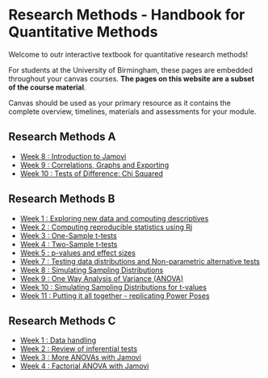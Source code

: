 # Research Methods - Handbook for Quantitative Methods {.unnumbered}

Welcome to outr interactive textbook for quantitative research methods!

::: {.callout-note}
For students at the University of Birmingham, these pages are embedded throughout your canvas courses. **The pages on this website are a subset of the course material**.

Canvas should be used as your primary resource as it contains the complete overview, timelines, materials and assessments for your module.

:::


## Research Methods A

-   [Week 8 : Introduction to Jamovi](tutorials/rma_week-8_introduction-to-jamovi.qmd)
-   [Week 9 : Correlations, Graphs and Exporting](tutorials/rma_week-9_correlations-graphs-and-exporting.qmd)
-   [Week 10 : Tests of Difference: Chi Squared](tutorials/rma_week-10_tests_of_difference_Chi-Squared.qmd)



## Research Methods B

-   [Week 1 : Exploring new data and computing descriptives](tutorials/rmb_week-1_new-data-and-descriptives.qmd)
-   [Week 2 : Computing reproducible statistics using Rj](tutorials/rmb_week-2_intro-to-Rj.qmd)
-   [Week 3 : One-Sample t-tests](tutorials/rmb_week-3_one-sample-t-tests.qmd)
-   [Week 4 : Two-Sample t-tests](tutorials/rmb_week-4_two-sample-t-tests.qmd)
-   [Week 5 : p-values and effect sizes](tutorials/rmb_week-5_pvalue-effect-size.qmd)
-   [Week 7 : Testing data distributions and Non-parametric alternative tests](tutorials/rmb_week-7_non-parametrics.qmd)
-   [Week 8 : Simulating Sampling Distributions](tutorials/rmb-week-8_sampling-distributions-mean.qmd)
-   [Week 9 : One Way Analysis of Variance (ANOVA)](tutorials/rmb-week-9_one-way-anova.qmd)
-   [Week 10 : Simulating Sampling Distributions for t-values](tutorials/rmb-week-10_sampling-distributions-tvalues.qmd)
-   [Week 11 : Putting it all together - replicating Power Poses](tutorials/rmb-week-11_putting-it-together.qmd)


## Research Methods C

-   [Week 1 : Data handling](tutorials/rmc_week-1_data-handling.qmd)
-   [Week 2 : Review of inferential tests](tutorials/rmc_week-2_review-of-inferential-tests.qmd)
-   [Week 3 : More ANOVAs with Jamovi](tutorials/rmc_week-3_more-anovas-with-jamovi.qmd)
-   [Week 4 : Factorial ANOVA with Jamovi](tutorials/rmc_week-4_factorial-anova-with-jamovi.qmd)
